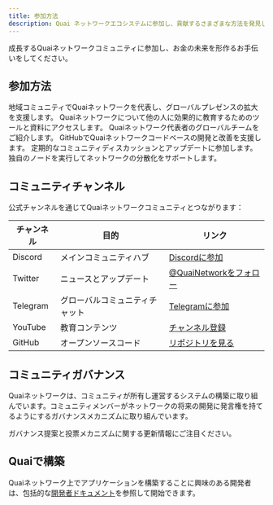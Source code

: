```yaml
---
title: 参加方法
description: Quai ネットワークエコシステムに参加し、貢献するさまざまな方法を発見してください。
---
```


<Note>
  成長するQuaiネットワークコミュニティに参加し、お金の未来を形作るお手伝いをしてください。
</Note>

## 参加方法

<CardGroup cols={2}>
  <Card
    title="アンバサダーになる"
    icon="user-group"
    href="/jp/get-involved/ambassadors"
  >
    地域コミュニティでQuaiネットワークを代表し、グローバルプレゼンスの拡大を支援します。
  </Card>
  <Card
    title="アンバサダーリソース"
    icon="toolbox"
    href="/jp/get-involved/ambassador-resources"
  >
    Quaiネットワークについて他の人に効果的に教育するためのツールと資料にアクセスします。
  </Card>
</CardGroup>

<CardGroup cols={2}>
  <Card
    title="現在のアンバサダー"
    icon="globe"
    href="/jp/get-involved/active-ambassadors"
  >
    Quaiネットワーク代表者のグローバルチームをご紹介します。
  </Card>
  <Card
    title="コードに貢献"
    icon="code"
    href="https://github.com/dominant-strategies/go-quai"
  >
    GitHubでQuaiネットワークコードベースの開発と改善を支援します。
  </Card>
</CardGroup>

<CardGroup cols={2}>
  <Card
    title="コミュニティコールに参加"
    icon="microphone"
    href="https://discord.gg/quai"
  >
    定期的なコミュニティディスカッションとアップデートに参加します。
  </Card>
  <Card
    title="ノードを実行"
    icon="server"
    href="/jp/guides/client/node"
  >
    独自のノードを実行してネットワークの分散化をサポートします。
  </Card>
</CardGroup>

## コミュニティチャンネル

公式チャンネルを通じてQuaiネットワークコミュニティとつながります：

| チャンネル | 目的 | リンク |
|---------|---------|------|
| Discord | メインコミュニティハブ | [Discordに参加](https://discord.gg/quai) |
| Twitter | ニュースとアップデート | [@QuaiNetworkをフォロー](https://twitter.com/QuaiNetwork) |
| Telegram | グローバルコミュニティチャット | [Telegramに参加](https://t.me/QuaiNetwork) |
| YouTube | 教育コンテンツ | [チャンネル登録](https://youtube.com/@QuaiNetwork) |
| GitHub | オープンソースコード | [リポジトリを見る](https://github.com/dominant-strategies) |

## コミュニティガバナンス

Quaiネットワークは、コミュニティが所有し運営するシステムの構築に取り組んでいます。コミュニティメンバーがネットワークの将来の開発に発言権を持てるようにするガバナンスメカニズムに取り組んでいます。

ガバナンス提案と投票メカニズムに関する更新情報にご注目ください。


## Quaiで構築

Quaiネットワーク上でアプリケーションを構築することに興味のある開発者は、包括的な[開発者ドキュメント](/jp/build)を参照して開始できます。